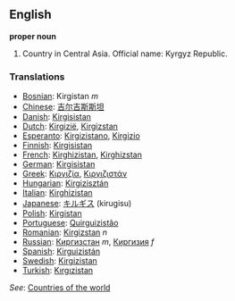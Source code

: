 ==English==

'''proper noun'''

# Country in Central Asia. Official name: Kyrgyz Republic.
===Translations===
*[[Bosnian]]: Kirgistan ''m''
*[[Chinese]]: [[吉尔吉斯斯坦]] 
*[[Danish]]: [[Kirgisistan]]
*[[Dutch]]: [[Kirgizië]], [[Kirgizstan]]
*[[Esperanto]]: [[Kirgizistano]], [[Kirgizio]]
*[[Finnish]]: [[Kirgisistan]]
*[[French]]: [[Kirghizistan]], [[Kirghizstan]]
*[[German]]: [[Kirgisistan]]
*[[Greek]]: [[Κιργιζία]], [[Κιργιζιστάν]]
*[[Hungarian]]: [[Kirgizisztán]]
*[[Italian]]: [[Kirghizistan]]
*[[Japanese]]: [[キルギス]] (kirugisu)
*[[Polish]]: [[Kirgistan]]
*[[Portuguese]]: [[Quirguizistão]]
*[[Romanian]]: [[Kirgizstan]] ''n''
*[[Russian]]: [[Киргизстан]] ''m'', [[Киргизия]] ''f''
*[[Spanish]]: [[Kirguizistán]]
*[[Swedish]]: [[Kirgizistan]]
*[[Turkish]]: [[Kırgızistan]]

''See'': [[Countries of the world]]